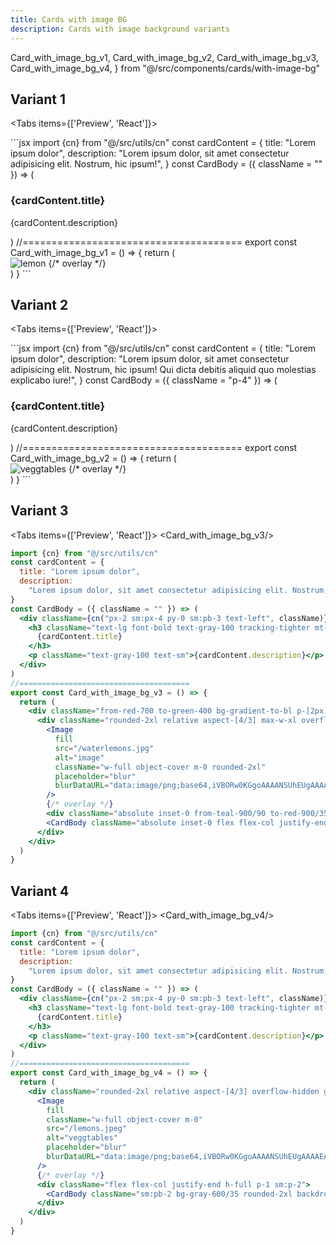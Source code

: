 ```yaml
---
title: Cards with image BG
description: Cards with image background variants
---
```


  Card_with_image_bg_v1,
  Card_with_image_bg_v2,
  Card_with_image_bg_v3,
  Card_with_image_bg_v4,
} from "@/src/components/cards/with-image-bg"

## Variant 1

<Tabs items={['Preview', 'React']}>
  <Tab value="Preview">
  <div className="mx-auto max-w-xl pt-4">
  <Card_with_image_bg_v1 />
  </div>
  </Tab>
  <Tab value="React">
```jsx
import {cn} from "@/src/utils/cn"
const cardContent = {
  title: "Lorem ipsum dolor",
  description:
    "Lorem ipsum dolor, sit amet consectetur adipisicing elit. Nostrum, hic ipsum!",
}
const CardBody = ({ className = "" }) => (
  <div className={cn("px-2 sm:px-4 py-0 sm:pb-3 text-left", className)}>
    <h3 className="text-lg font-bold text-gray-100 tracking-tighter mt-3 mb-1">
      {cardContent.title}
    </h3>
    <p className="text-gray-100 text-sm">{cardContent.description}</p>
  </div>
)
//======================================
export const Card_with_image_bg_v1 = () => {
  return (
    <div className="rounded-2xl relative aspect-[4/3] overflow-hidden group">
      <Image
        fill
        className="w-full object-cover m-0"
        src="/lemons.jpeg"
        alt="lemon"
        placeholder="blur"
        blurDataURL="data:image/png;base64,iVBORw0KGgoAAAANSUhEUgAAAAEAAAABCAQAAAC1HAwCAAAAC0lEQVR42mNkAAIAAAoAAv/lxKUAAAAASUVORK5CYII="
      />
      {/* overlay */}
      <div className="absolute inset-0 from-stone-900/90 via-stone-900/60 to-stone-900/5 bg-gradient-to-t backdrop-blur-[2px] transition-all duration-300"></div>
      <CardBody className="absolute inset-0 flex flex-col justify-end size-full" />
    </div>
  )
}
```
</Tab>
</Tabs>

## Variant 2

<Tabs items={['Preview', 'React']}>
  <Tab value="Preview">
  <div className="mx-auto max-w-xl pt-4">
  <Card_with_image_bg_v2 />
  </div>
  </Tab>
  <Tab value="React">
```jsx
import {cn} from "@/src/utils/cn"
const cardContent = {
  title: "Lorem ipsum dolor",
  description:
    "Lorem ipsum dolor, sit amet consectetur adipisicing elit. Nostrum, hic ipsum! Qui dicta debitis aliquid quo molestias explicabo iure!",
}
const CardBody = ({ className = "p-4" }) => (
  <div className={cn(className)}>
    <h3 className="text-2xl font-bold text-gray-100 tracking-tighter mt-3 mb-2">
      {cardContent.title}
    </h3>
    <p className="text-gray-100">{cardContent.description}</p>
  </div>
)
//======================================
export const Card_with_image_bg_v2 = () => {
  return (
    <div className="rounded-2xl relative aspect-[4/3] overflow-hidden group">
      <Image
        fill
        className="w-full object-cover m-0"
        src="/lemons.jpeg"
        alt="veggtables"
        placeholder="blur"
        blurDataURL="data:image/png;base64,iVBORw0KGgoAAAANSUhEUgAAAAEAAAABCAQAAAC1HAwCAAAAC0lEQVR42mNkAAIAAAoAAv/lxKUAAAAASUVORK5CYII="
      />
      {/* overlay */}
      <div className="absolute inset-0 from-black/95 via-black/70 to-black/10 bg-gradient-to-t"></div>
      <CardBody className="absolute inset-0 flex flex-col justify-end size-full " />
    </div>
  )
}
```
</Tab>
</Tabs>

## Variant 3

<Tabs items={['Preview', 'React']}>
  <Tab value="Preview" className="mx-auto max-w-xl pt-4">
    <Card_with_image_bg_v3/>
  </Tab>
  <Tab value="React">
```jsx
import {cn} from "@/src/utils/cn"
const cardContent = {
  title: "Lorem ipsum dolor",
  description:
    "Lorem ipsum dolor, sit amet consectetur adipisicing elit. Nostrum, hic ipsum!",
}
const CardBody = ({ className = "" }) => (
  <div className={cn("px-2 sm:px-4 py-0 sm:pb-3 text-left", className)}>
    <h3 className="text-lg font-bold text-gray-100 tracking-tighter mt-3 mb-1">
      {cardContent.title}
    </h3>
    <p className="text-gray-100 text-sm">{cardContent.description}</p>
  </div>
)
//======================================
export const Card_with_image_bg_v3 = () => {
  return (
    <div className="from-red-700 to-green-400 bg-gradient-to-bl p-[2px] rounded-2xl">
      <div className="rounded-2xl relative aspect-[4/3] max-w-xl overflow-hidden group">
        <Image
          fill
          src="/waterlemons.jpg"
          alt="image"
          className="w-full object-cover m-0 rounded-2xl"
          placeholder="blur"
          blurDataURL="data:image/png;base64,iVBORw0KGgoAAAANSUhEUgAAAAEAAAABCAQAAAC1HAwCAAAAC0lEQVR42mNkAAIAAAoAAv/lxKUAAAAASUVORK5CYII="
        />
        {/* overlay */}
        <div className="absolute inset-0 from-teal-900/90 to-red-900/35 bg-gradient-to-t backdrop-blur-[1px]"></div>
        <CardBody className="absolute inset-0 flex flex-col justify-end size-full" />
      </div>
    </div>
  )
}
```
</Tab>
</Tabs>

## Variant 4

<Tabs items={['Preview', 'React']}>
  <Tab value="Preview" className="mx-auto max-w-xl pt-4">
    <Card_with_image_bg_v4/>
  </Tab>
  <Tab value="React">
```jsx
import {cn} from "@/src/utils/cn"
const cardContent = {
  title: "Lorem ipsum dolor",
  description:
    "Lorem ipsum dolor, sit amet consectetur adipisicing elit. Nostrum, hic ipsum!",
}
const CardBody = ({ className = "" }) => (
  <div className={cn("px-2 sm:px-4 py-0 sm:pb-3 text-left", className)}>
    <h3 className="text-lg font-bold text-gray-100 tracking-tighter mt-3 mb-1">
      {cardContent.title}
    </h3>
    <p className="text-gray-100 text-sm">{cardContent.description}</p>
  </div>
)
//======================================
export const Card_with_image_bg_v4 = () => {
  return (
    <div className="rounded-2xl relative aspect-[4/3] overflow-hidden group">
      <Image
        fill
        className="w-full object-cover m-0"
        src="/lemons.jpeg"
        alt="veggtables"
        placeholder="blur"
        blurDataURL="data:image/png;base64,iVBORw0KGgoAAAANSUhEUgAAAAEAAAABCAQAAAC1HAwCAAAAC0lEQVR42mNkAAIAAAoAAv/lxKUAAAAASUVORK5CYII="
      />
      {/* overlay */}
      <div className="flex flex-col justify-end h-full p-1 sm:p-2">
        <CardBody className="sm:pb-2 bg-gray-600/35 rounded-2xl backdrop-blur-lg" />
      </div>
    </div>
  )
}
```

</Tab>
</Tabs>
